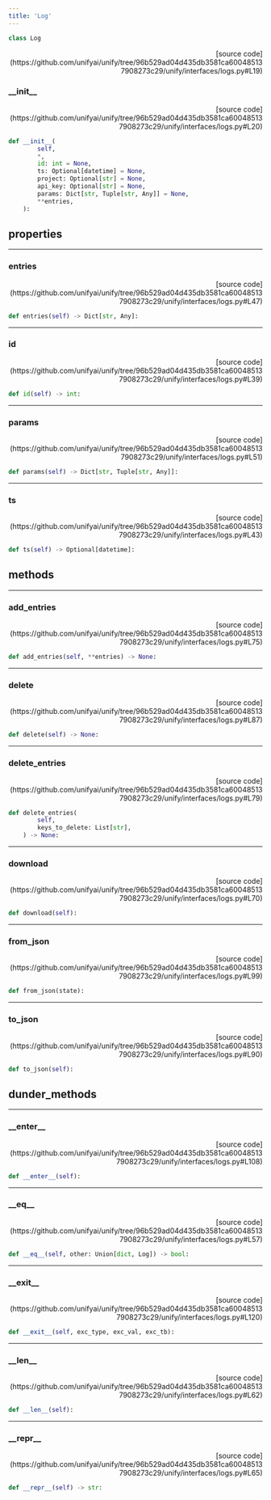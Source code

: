 ```yaml
---
title: 'Log'
---
```


```python
class Log
```

<p align="right">[source code](https://github.com/unifyai/unify/tree/96b529ad04d435db3581ca600485137908273c29/unify/interfaces/logs.py#L19)</p>



### \_\_init\_\_

<p align="right">[source code](https://github.com/unifyai/unify/tree/96b529ad04d435db3581ca600485137908273c29/unify/interfaces/logs.py#L20)</p>

```python
def __init__(
        self,
        *,
        id: int = None,
        ts: Optional[datetime] = None,
        project: Optional[str] = None,
        api_key: Optional[str] = None,
        params: Dict[str, Tuple[str, Any]] = None,
        **entries,
    ):
```



## properties

---

### entries

<p align="right">[source code](https://github.com/unifyai/unify/tree/96b529ad04d435db3581ca600485137908273c29/unify/interfaces/logs.py#L47)</p>

```python
def entries(self) -> Dict[str, Any]:
```



---

### id

<p align="right">[source code](https://github.com/unifyai/unify/tree/96b529ad04d435db3581ca600485137908273c29/unify/interfaces/logs.py#L39)</p>

```python
def id(self) -> int:
```



---

### params

<p align="right">[source code](https://github.com/unifyai/unify/tree/96b529ad04d435db3581ca600485137908273c29/unify/interfaces/logs.py#L51)</p>

```python
def params(self) -> Dict[str, Tuple[str, Any]]:
```



---

### ts

<p align="right">[source code](https://github.com/unifyai/unify/tree/96b529ad04d435db3581ca600485137908273c29/unify/interfaces/logs.py#L43)</p>

```python
def ts(self) -> Optional[datetime]:
```



## methods

---

### add\_entries

<p align="right">[source code](https://github.com/unifyai/unify/tree/96b529ad04d435db3581ca600485137908273c29/unify/interfaces/logs.py#L75)</p>

```python
def add_entries(self, **entries) -> None:
```



---

### delete

<p align="right">[source code](https://github.com/unifyai/unify/tree/96b529ad04d435db3581ca600485137908273c29/unify/interfaces/logs.py#L87)</p>

```python
def delete(self) -> None:
```



---

### delete\_entries

<p align="right">[source code](https://github.com/unifyai/unify/tree/96b529ad04d435db3581ca600485137908273c29/unify/interfaces/logs.py#L79)</p>

```python
def delete_entries(
        self,
        keys_to_delete: List[str],
    ) -> None:
```



---

### download

<p align="right">[source code](https://github.com/unifyai/unify/tree/96b529ad04d435db3581ca600485137908273c29/unify/interfaces/logs.py#L70)</p>

```python
def download(self):
```



---

### from\_json

<p align="right">[source code](https://github.com/unifyai/unify/tree/96b529ad04d435db3581ca600485137908273c29/unify/interfaces/logs.py#L99)</p>

```python
def from_json(state):
```



---

### to\_json

<p align="right">[source code](https://github.com/unifyai/unify/tree/96b529ad04d435db3581ca600485137908273c29/unify/interfaces/logs.py#L90)</p>

```python
def to_json(self):
```



## dunder_methods

---

### \_\_enter\_\_

<p align="right">[source code](https://github.com/unifyai/unify/tree/96b529ad04d435db3581ca600485137908273c29/unify/interfaces/logs.py#L108)</p>

```python
def __enter__(self):
```



---

### \_\_eq\_\_

<p align="right">[source code](https://github.com/unifyai/unify/tree/96b529ad04d435db3581ca600485137908273c29/unify/interfaces/logs.py#L57)</p>

```python
def __eq__(self, other: Union[dict, Log]) -> bool:
```



---

### \_\_exit\_\_

<p align="right">[source code](https://github.com/unifyai/unify/tree/96b529ad04d435db3581ca600485137908273c29/unify/interfaces/logs.py#L120)</p>

```python
def __exit__(self, exc_type, exc_val, exc_tb):
```



---

### \_\_len\_\_

<p align="right">[source code](https://github.com/unifyai/unify/tree/96b529ad04d435db3581ca600485137908273c29/unify/interfaces/logs.py#L62)</p>

```python
def __len__(self):
```



---

### \_\_repr\_\_

<p align="right">[source code](https://github.com/unifyai/unify/tree/96b529ad04d435db3581ca600485137908273c29/unify/interfaces/logs.py#L65)</p>

```python
def __repr__(self) -> str:
```

